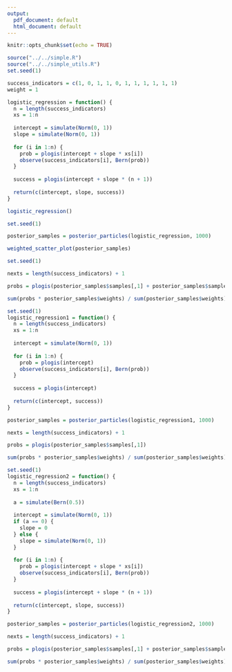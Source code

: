 ```yaml
---
output:
  pdf_document: default
  html_document: default
---
```

```r
knitr::opts_chunk$set(echo = TRUE)
```

```r
source("../../simple.R")
source("../../simple_utils.R")
set.seed(1)

success_indicators = c(1, 0, 1, 1, 0, 1, 1, 1, 1, 1, 1)
weight = 1

logistic_regression = function() {
  n = length(success_indicators)
  xs = 1:n
  
  intercept = simulate(Norm(0, 1))
  slope = simulate(Norm(0, 1))
  
  for (i in 1:n) {
    prob = plogis(intercept + slope * xs[i])
    observe(success_indicators[i], Bern(prob))
  }
  
  success = plogis(intercept + slope * (n + 1))
  
  return(c(intercept, slope, success))
}

logistic_regression()
```
```r
set.seed(1)

posterior_samples = posterior_particles(logistic_regression, 1000)

weighted_scatter_plot(posterior_samples)
```


```r
set.seed(1)

nexts = length(success_indicators) + 1

probs = plogis(posterior_samples$samples[,1] + posterior_samples$samples[,2] * nexts)

sum(probs * posterior_samples$weights) / sum(posterior_samples$weights)
```

```r
set.seed(1)
logistic_regression1 = function() {
  n = length(success_indicators)
  xs = 1:n
  
  intercept = simulate(Norm(0, 1))
  
  for (i in 1:n) {
    prob = plogis(intercept)
    observe(success_indicators[i], Bern(prob))
  }
  
  success = plogis(intercept)
  
  return(c(intercept, success))
}

posterior_samples = posterior_particles(logistic_regression1, 1000)

nexts = length(success_indicators) + 1

probs = plogis(posterior_samples$samples[,1])

sum(probs * posterior_samples$weights) / sum(posterior_samples$weights)

```
```r
set.seed(1)
logistic_regression2 = function() {
  n = length(success_indicators)
  xs = 1:n
  
  a = simulate(Bern(0.5))
  
  intercept = simulate(Norm(0, 1))
  if (a == 0) {
    slope = 0
  } else {
    slope = simulate(Norm(0, 1))
  }
  
  for (i in 1:n) {
    prob = plogis(intercept + slope * xs[i])
    observe(success_indicators[i], Bern(prob))
  }
  
  success = plogis(intercept + slope * (n + 1))
  
  return(c(intercept, slope, success))
}

posterior_samples = posterior_particles(logistic_regression2, 1000)

nexts = length(success_indicators) + 1

probs = plogis(posterior_samples$samples[,1] + posterior_samples$samples[,2] * nexts)

sum(probs * posterior_samples$weights) / sum(posterior_samples$weights)

```